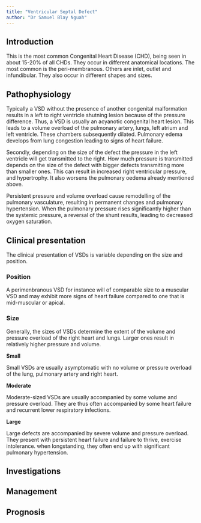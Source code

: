 ```yaml
---
title: "Ventricular Septal Defect"
author: "Dr Samuel Blay Nguah"
---
```


## Introduction

This is the most common Congenital Heart Disease (CHD), being seen in about 15-20% of all CHDs. They
occur in different anatomical locations. The most common is the peri-membranous. Others are inlet,
outlet and infundibular. They also occur in different shapes and sizes.

## Pathophysiology

Typically a VSD without the presence of another congenital malformation results in a left to right
ventricle shutning lesion because of the pressure difference. Thus, a VSD is usually an acyanotic
congenital heart lesion. This leads to a volume overload of the pulmonary artery, lungs, left atrium
and left ventricle. These chambers subsequently dilated. Pulmonary edema develops from lung
congestion leading to signs of heart failure.

Secondly, depending on the size of the defect the pressure in the left ventricle will get
transmitted to the right. How much pressure is transmitted depends on the size of the defect with
bigger defects transmitting more than smaller ones. This can result in increased right ventricular
pressure, and hypertrophy. It also worsens the pulmonary oedema already mentioned above.

Persistent pressure and volume overload cause remodelling of the pulmonary vasculature, resulting in
permanent changes and pulmonary hypertension. When the pulmonary pressure rises significantly higher
than the systemic pressure, a reversal of the shunt results, leading to decreased oxygen saturation.

## Clinical presentation

The clinical presentation of VSDs is variable depending on the size and position.

### Position

A perimenbranous VSD for instance will of comparable size to a muscular VSD and may exhibit more
signs of heart failure compared to one that is mid-muscular or apical.

### Size

Generally, the sizes of VSDs determine the extent of the volume and pressure overload of the right
heart and lungs. Larger ones result in relatively higher pressure and volume.

**Small**

Small VSDs are usually asymptomatic with no volume or pressure overload of the lung, pulmonary
artery and right heart.

**Moderate**

Moderate-sized VSDs are usually accompanied by some volume and pressure overload. They are thus
often accompanied by some heart failure and recurrent lower respiratory infections.

**Large**

Large defects are accompanied by severe volume and pressure overload. They present with persistent
heart failure and failure to thrive, exercise intolerance. when longstanding, they often end up with
significant pulmonary hypertension.

## Investigations

## Management

## Prognosis
